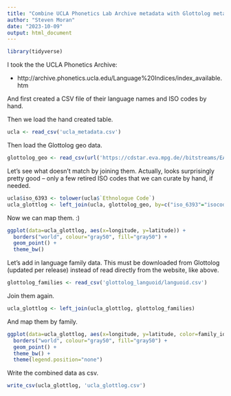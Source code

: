 ```yaml
---
title: "Combine UCLA Phonetics Lab Archive metadata with Glottolog metadata"
author: "Steven Moran"
date: "2023-10-09"
output: html_document
---
```


```r
library(tidyverse)
```

I took the the UCLA Phonetics Archive:

* http://archive.phonetics.ucla.edu/Language%20Indices/index_available.htm

And first created a CSV file of their language names and ISO codes by hand.

Then we load the hand created table.

```r
ucla <- read_csv('ucla_metadata.csv')
```

Then load the Glottolog geo data.

```r
glottolog_geo <- read_csv(url('https://cdstar.eva.mpg.de//bitstreams/EAEA0-B701-6328-C3E3-0/languages_and_dialects_geo.csv'))
```

Let's see what doesn't match by joining them. Actually, looks surprisingly pretty good -- only a few retired ISO codes that we can curate by hand, if needed.

```r
ucla$iso_6393 <- tolower(ucla$`Ethnologue Code`)
ucla_glottlog <- left_join(ucla, glottolog_geo, by=c("iso_6393"="isocodes"))
```

Now we can map them. :)

```r
ggplot(data=ucla_glottlog, aes(x=longitude, y=latitude)) + 
  borders("world", colour="gray50", fill="gray50") + 
  geom_point() +
  theme_bw()
```


Let's add in language family data. This must be downloaded from Glottolog (updated per release) instead of read directly from the website, like above.

```r
glottolog_families <- read_csv('glottolog_languoid/languoid.csv')
```

Join them again.

```r
ucla_glottlog <- left_join(ucla_glottlog, glottolog_families)
```

And map them by family.

```r
ggplot(data=ucla_glottlog, aes(x=longitude, y=latitude, color=family_id)) + 
  borders("world", colour="gray50", fill="gray50") + 
  geom_point() +
  theme_bw() +
  theme(legend.position="none")
```

Write the combined data as csv.

```r
write_csv(ucla_glottlog, 'ucla_glottlog.csv')
```


